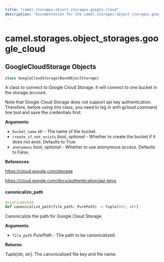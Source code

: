 ```yaml
---
title: "camel.storages.object_storages.google_cloud"
description: "Documentation for the camel.storages.object_storages.google_cloud module"
---
```


<a id="camel.storages.object_storages.google_cloud"></a>

# camel.storages.object\_storages.google\_cloud

<a id="camel.storages.object_storages.google_cloud.GoogleCloudStorage"></a>

## GoogleCloudStorage Objects

```python
class GoogleCloudStorage(BaseObjectStorage)
```

A class to connect to Google Cloud Storage. It will connect to one
bucket in the storage account.

Note that Google Cloud Storage does not support api key authentication.
Therefore, before using this class, you need to log in with gcloud command
line tool and save the credentials first.

**Arguments**:

- `bucket_name` _str_ - The name of the bucket.
- `create_if_not_exists` _bool, optional_ - Whether to create the bucket if
  it does not exist. Defaults to True.
- `anonymous` _bool, optional_ - Whether to use anonymous access. Defaults
  to False.
  

**References**:

  https://cloud.google.com/storage
  
  https://cloud.google.com/docs/authentication/api-keys

<a id="camel.storages.object_storages.google_cloud.GoogleCloudStorage.canonicalize_path"></a>

#### canonicalize\_path

```python
@staticmethod
def canonicalize_path(file_path: PurePath) -> Tuple[str, str]
```

Canonicalize the path for Google Cloud Storage.

**Arguments**:

- `file_path` _PurePath_ - The path to be canonicalized.
  

**Returns**:

  Tuple[str, str]: The canonicalized file key and file name.

